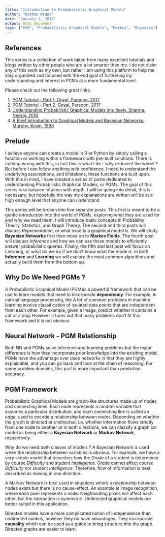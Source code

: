 ```yaml
---
title: "Introduction to Probabilistic Graphical Models"
author: "Nathan Wrana"
date: "January 2, 2018"
output: html_document
tags: ["PGM", "Probabilistic Graphical Models", "Markov", "Bayesian"]
---
```


## References

This series is a collection of work taken from many excellent tutorials and blogs written by other people who are a lot smarter than me. I do not claim any of this work as my own, but rather I am using this platform to help me stay organized and focused with the end goal of furthering my understanding and interest in PGMs at a more fundamental level.  

Please check out the following great links:  

1. [PGM Tutorial - Part 1. Goyal, Parsoon. 2017](https://blog.statsbot.co/probabilistic-graphical-models-tutorial-and-solutions-e4f1d72af189)  
2. [PGM Tutorial - Part 2. Goyal, Parsoon. 2017](https://blog.statsbot.co/probabilistic-graphical-models-tutorial-d855ba0107d1)  
3. [Understanding Probabilistic Graphical Models Intuitively. Sharma, Neeraj. 2016](https://medium.com/@neerajsharma_28983/intuitive-guide-to-probability-graphical-models-be81150da7a)
4. [A Brief Introduction to Graphical Models and Bayesian Networks. Murphy, Kevin. 1998](http://www.cs.ubc.ca/~murphyk/Bayes/bnintro.html#explainaway)

## Prelude

I believe anyone can create a model in R or Python by simply calling a function or working within a framework with pre-built solutions. There is nothing wrong with this, in fact this is what I do - why re-invent the wheel ? But before I can follow anything with confidence, I need to understand the underlying assumptions, and limitations, these functions are built upon. With this in mind, I have created a series of posts dedicated to understanding Probabilistic Graphical Models, or PGMs. The goal of this series is to balance intuition with depth. I will be going into detail, this is necessary, but hopefully the way my explanations are written will be at a high enough level that anyone can understand.  

This series will be broken into five separate posts. This first is meant to be a gentle *Introduction* into the world of PGMs, exploring what they are used for and why we need them. I will introduce basic concepts in Probabiltiy Theory, Statistics, and Graph Theory. The second and third posts will discuss *Representation*, or what exactly a graphical model is. We will study __Bayesian Networks__ first then move on to __Markov Fields__. The fourth post will discuss *Inference* and how we can use these models to efficiently answer probabilistic queries. Finally, the fifth and last post will focus on *Learning*, or what do we do if we don't know what the mode is. In both __Inference__ and __Learning__ we will explore the most common algorithms and actually build them from the bottom up.  

## Why Do We Need PGMs ?

A Probabilistic Graphical Model (PGM)is a powerful framework that can be use to learn models that need to incorporate **dependency**. For example, in natrual language processing, the A lot of common problems in machine learning involve classification of isolated data points that are independent from each other. For example, given a image, predict whether it contains a cat or a dog. However it turns out that many problems don't fit this framework and it is not obvious  

## Neural Network - PGM Relationship  

Both NN and PGMs solve inference and learning problems but the major difference is how they incorporate prior knowledge into the exisiting model. PGMs have the advantage over deep networks in that they are highly explainable, and you can go back and look at the chain of reasoning. For some problem domains, this part is more important than prediction accuracy.


## PGM Framework

Probabilistic Graphical Models are graph-like structures made up of nodes and connecting lines. Each node represents a random variable that assumes a particular distribution, and each connecting line is called an *edge*, used to encode a relationship between nodes. Depending on whether the graph is directed or undirected, i.e. whether information flows strictly from one node to another or in both directions, we can classify a graphical model as being either a **Bayesian Network** or **Markov Network**, respectively.  

Why do we need both classes of models ? A Bayesian Network is used when the relationship between variables is obvious. For example, we have a very simple model that describes how the *Grade* of a student is determined by course *Difficulty* and student *Intelligence*. *Grade* cannot affect course *Difficulty* nor student *Intelligence*. Therefore, flow of information is best described as moving in one direction.  

A Markov Network is best used in situations where a relationship between nodes exists but there is no cause-effect. An example is image recognition, where each pixel represents a node. Neighbouting pixels will affect each other, but the interaction is symmetric. Undirected graphical models are better suited in this application.   

Directed models have a more complicated notion of independence than undirected models, however they do have advantages. They incorporate **causality** which can be used as a guide to bring structure into the graph. Directed graphs are easier to learn. 
